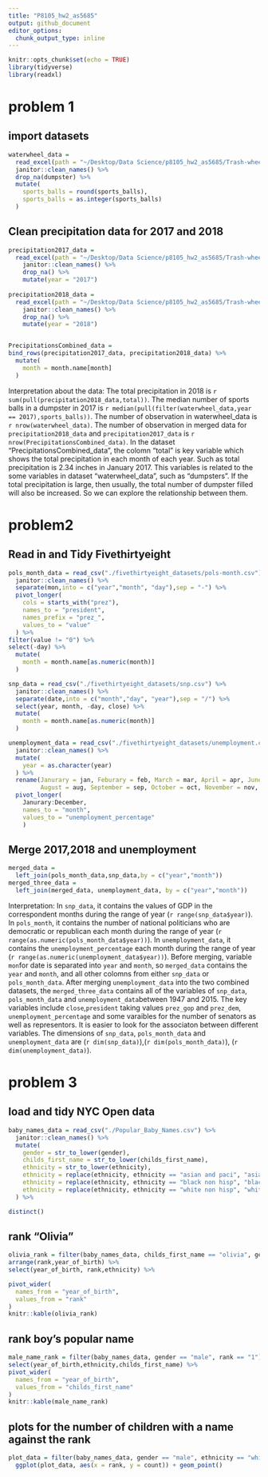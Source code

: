 ```yaml
---
title: "P8105_hw2_as5685"
output: github_document
editor_options: 
  chunk_output_type: inline
---
```


```r
knitr::opts_chunk$set(echo = TRUE)
library(tidyverse)
library(readxl)
```
# problem 1
## import datasets 
```r
waterwheel_data =
  read_excel(path = "~/Desktop/Data Science/p8105_hw2_as5685/Trash-wheel-collection-totals-8-6-19.xlsx","Mr. Trash Wheel", range = ("A2:N408")) %>%
  janitor::clean_names() %>%
  drop_na(dumpster) %>% 
  mutate(
    sports_balls = round(sports_balls),
    sports_balls = as.integer(sports_balls)
  )
```


## Clean precipitation data for 2017 and 2018
```r
precipitation2017_data =
  read_excel(path = "~/Desktop/Data Science/p8105_hw2_as5685/Trash-wheel-collection-totals-8-6-19.xlsx","2017 Precipitation", range = "A2:B14") %>%
    janitor::clean_names() %>%
    drop_na() %>% 
    mutate(year = "2017")
    
precipitation2018_data =
  read_excel(path = "~/Desktop/Data Science/p8105_hw2_as5685/Trash-wheel-collection-totals-8-6-19.xlsx","2018 Precipitation", range = "A2:B14") %>% 
    janitor::clean_names() %>%
    drop_na() %>% 
    mutate(year = "2018")


PrecipitationsCombined_data =
bind_rows(precipitation2017_data, precipitation2018_data) %>% 
  mutate(
    month = month.name[month]
  )
```
Interpretation about the data: 
The total precipitation in 2018 is `r sum(pull(precipitation2018_data,total))`.
The median number of sports balls in a dumpster in 2017 is `r median(pull(filter(waterwheel_data,year == 2017),sports_balls))`. 
The number of observation in waterwheel_data is `r nrow(waterwheel_data)`.
The number of observation in merged data for `precipitation2018_data` and `precipitation2017_data` is `r nrow(PrecipitationsCombined_data)`.
In the dataset "PrecipitationsCombined_data", the colomn "total" is key variable which shows the total precipitation in each month of each year. Such as total precipitation is 2.34 inches in January 2017. This variables is related to the some variables in dataset "waterwheel_data", such as "dumpsters". If the total precipitation is large, then usually, the total number of dumpster filled will also be increased. So we can explore the relationship between them. 

# problem2
## Read in and Tidy Fivethirtyeight
```r
pols_month_data = read_csv("./fivethirtyeight_datasets/pols-month.csv") %>%
  janitor::clean_names() %>%
  separate(mon,into = c("year","month", "day"),sep = "-") %>% 
  pivot_longer(
    cols = starts_with("prez"),
    names_to = "president", 
    names_prefix = "prez_",
    values_to = "value"
  ) %>% 
filter(value != "0") %>% 
select(-day) %>% 
  mutate(
    month = month.name[as.numeric(month)]
  )

snp_data = read_csv("./fivethirtyeight_datasets/snp.csv") %>% 
  janitor::clean_names() %>% 
  separate(date,into = c("month","day", "year"),sep = "/") %>% 
  select(year, month, -day, close) %>% 
  mutate(
    month = month.name[as.numeric(month)]
  )

unemployment_data = read_csv("./fivethirtyeight_datasets/unemployment.csv") %>% 
  janitor::clean_names() %>% 
  mutate(
    year = as.character(year) 
  ) %>% 
  rename(Janurary = jan, Feburary = feb, March = mar, April = apr, June = jun, July = jul,  
         August = aug, September = sep, October = oct, November = nov, December = dec) %>% 
  pivot_longer(
    Janurary:December,
    names_to = "month",
    values_to = "unemployment_percentage"
    )
```

## Merge 2017,2018 and unemployment  
```r
merged_data =
  left_join(pols_month_data,snp_data,by = c("year","month"))
merged_three_data = 
  left_join(merged_data, unemployment_data, by = c("year","month"))
```
Interpretation:
In `snp_data`, it contains the values of GDP in the correspondent months during the range of year (`r range(snp_data$year)`). 
In `pols_month`, it contains the number of national politicians who are democratic or republican each month during the range of year (`r range(as.numeric(pols_month_data$year))`). 
In `unemployment_data`, it contains the `unemployment_percentage` each month during the range of year (`r range(as.numeric(unemployment_data$year))`). 
Before merging, variable `mon`for date is separated into `year` and `month`, so `merged_data` contains the `year` and `month`, and all other colomns from either `snp_data` or `pols_month_data`. 
After merging `unemployment_data ` into the two combined datasets, the `merged_three_data` contains all of the variables of `snp_data`, `pols_month_data` and `unemployment_data`between 1947 and 2015. The key variables include `close`,`president` taking values `prez_gop` and `prez_dem`, `unemployment_percentage` and some varaibles for the number of senators as well as representors. 
It is easier to look for the associaton between different variables. The dimensions of `snp_data`, `pols_month_data` and `unemployment_data` are (`r dim(snp_data)`),(`r dim(pols_month_data)`), (`r dim(unemployment_data)`). 

# problem 3
## load and tidy NYC Open data 
```r
baby_names_data = read_csv("./Popular_Baby_Names.csv") %>% 
  janitor::clean_names() %>% 
  mutate(
    gender = str_to_lower(gender),
    childs_first_name = str_to_lower(childs_first_name),
    ethnicity = str_to_lower(ethnicity),
    ethnicity = replace(ethnicity, ethnicity == "asian and paci", "asian and pacific islander"),
    ethnicity = replace(ethnicity, ethnicity == "black non hisp", "black non hispanic"),
    ethnicity = replace(ethnicity, ethnicity == "white non hisp", "white non hispanic")
  ) %>% 

distinct()
```

## rank "Olivia"
```r
olivia_rank = filter(baby_names_data, childs_first_name == "olivia", gender == "female") %>% 
arrange(rank,year_of_birth) %>% 
select(year_of_birth, rank,ethnicity) %>% 

pivot_wider(
  names_from = "year_of_birth",
  values_from = "rank"
) 
knitr::kable(olivia_rank)

```

## rank boy's popular name
```r
male_name_rank = filter(baby_names_data, gender == "male", rank == "1") %>% 
select(year_of_birth,ethnicity,childs_first_name) %>% 
pivot_wider(
  names_from = "year_of_birth",
  values_from = "childs_first_name"
)
knitr::kable(male_name_rank)
```

## plots for the number of children with a name against the rank
```r
plot_data = filter(baby_names_data, gender == "male", ethnicity == "white non hispanic", year_of_birth == 2016) 
  ggplot(plot_data, aes(x = rank, y = count)) + geom_point()
```




